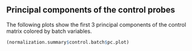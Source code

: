 ## Principal components of the control probes

The following plots show the first 3 principal components of the
control matrix colored by batch variables.

```r
(normalization.summary$control.batch$pc.plot)
```
